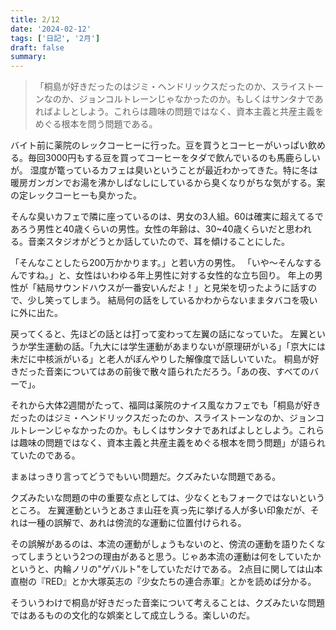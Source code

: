 ```yaml
---
title: 2/12
date: '2024-02-12'
tags: ['日記', '2月']
draft: false
summary: 
---
```

<blockquote class="p-4 my-4 border-s-4 border-gray-300 bg-gray-50 dark:border-gray-500 dark:bg-gray-800">
<p class=" text-sm not-italic  leading-relaxed text-gray-900 dark:text-white">「桐島が好きだったのはジミ・ヘンドリックスだったのか、スライストーンなのか、ジョンコルトレーンじゃなかったのか。もしくはサンタナであればよしとしよう。これらは趣味の問題ではなく、資本主義と共産主義をめぐる根本を問う問題である。</p>
</blockquote>

バイト前に薬院のレックコーヒーに行った。豆を買うとコーヒーがいっぱい飲める。毎回3000円もする豆を買ってコーヒーをタダで飲んでいるのも馬鹿らしいが。
湿度が篭っているカフェは臭いということが最近わかってきた。特に冬は暖房ガンガンでお湯を沸かしぱなしにしているから臭くなりがちな気がする。案の定レックコーヒーも臭かった。

そんな臭いカフェで隣に座っているのは、男女の3人組。60は確実に超えてるであろう男性と40歳くらいの男性。女性の年齢は、30~40歳くらいだと思われる。音楽スタジオがどうとか話していたので、耳を傾けることにした。

「そんなことしたら200万かかります。」と若い方の男性。
「いや〜そんなするんですね。」と、女性はいわゆる年上男性に対する女性的な立ち回り。
年上の男性が「結局サウンドハウスが一番安いんだよ！」と見栄を切ったように話すので、少し笑ってしまう。
結局何の話をしているかわからないままタバコを吸いに外に出た。


戻ってくると、先ほどの話とは打って変わって左翼の話になっていた。
左翼というか学生運動の話。「九大には学生運動があまりないが原理研がいる」「京大には未だに中核派がいる」と老人がぼんやりした解像度で話しいていた。
桐島が好きだった音楽についてはあの前後で散々語られただろう。「あの夜、すべてのバーで」。

それから大体2週間がたって、福岡は薬院のナイス風なカフェでも「桐島が好きだったのはジミ・ヘンドリックスだったのか、スライストーンなのか、ジョンコルトレーンじゃなかったのか。もしくはサンタナであればよしとしよう。これらは趣味の問題ではなく、資本主義と共産主義をめぐる根本を問う問題」が語られていたのである。

まぁはっきり言ってどうでもいい問題だ。クズみたいな問題である。

クズみたいな問題の中の重要な点としては、少なくともフォークではないというところ。
左翼運動というとあさま山荘を真っ先に挙げる人が多い印象だが、それは一種の誤解で、あれは傍流的な運動に位置付けられる。

その誤解があるのは、本流の運動がしょうもないのと、傍流の運動を語りたくなってしまうという2つの理由があると思う。じゃあ本流の運動は何をしていたかというと、内輪ノリの"ゲバルト"をしていただけである。
2点目に関しては山本直樹の『RED』とか大塚英志の『少女たちの連合赤軍』とかを読めば分かる。

そういうわけで桐島が好きだった音楽について考えることは、クズみたいな問題ではあるものの文化的な娯楽として成立しうる。楽しいのだ。